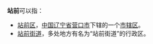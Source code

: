 '''站前'''可以指：

* [[站前区|站前区]]，[[中华人民共和国|中国]][[辽宁省|辽宁省]][[营口市|营口市]]下辖的一个[[市辖区|市辖区]]。
* [[站前街道|站前街道]]，多处地方有名为“站前街道”的行政区。

{{disambig|CAT=二字消歧义}}
